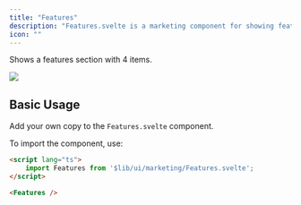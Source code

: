 ```yaml
---
title: "Features"
description: "Features.svelte is a marketing component for showing features."
icon: ""
---
```


Shows a features section with 4 items.

<Frame caption="Features.svelte ">
  <img src="/images/components/features.png" className="bg-white" />
</Frame> 


## Basic Usage

Add your own copy to the `Features.svelte` component.

To import the component, use:
```html +page.svelte
<script lang="ts">
    import Features from '$lib/ui/marketing/Features.svelte';
</script>

<Features />
```